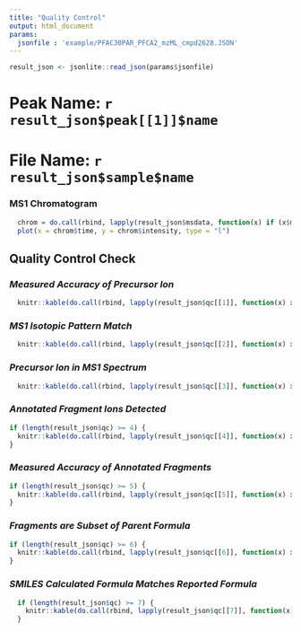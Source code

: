 ```yaml
---
title: "Quality Control"
output: html_document
params:
  jsonfile : 'example/PFAC30PAR_PFCA2_mzML_cmpd2628.JSON'
---
```


```r
result_json <- jsonlite::read_json(params$jsonfile)
```

# Peak Name: **`r result_json$peak[[1]]$name`** 
# File Name: **`r result_json$sample$name`**



### MS1 Chromatogram

```r
  chrom = do.call(rbind, lapply(result_json$msdata, function(x) if (x$ms_n == 1) {data.frame(time = x$scantime, intensity = x$base_int)}))
  plot(x = chrom$time, y = chrom$intensity, type = "l")
```

## Quality Control Check

### *Measured Accuracy of Precursor Ion*

```r
  knitr::kable(do.call(rbind, lapply(result_json$qc[[1]], function(x) x)))
```

### *MS1 Isotopic Pattern Match*

```r
  knitr::kable(do.call(rbind, lapply(result_json$qc[[2]], function(x) x)))
```

### *Precursor Ion in MS1 Spectrum*

```r
  knitr::kable(do.call(rbind, lapply(result_json$qc[[3]], function(x) x)))
```

### *Annotated Fragment Ions Detected*

```r
if (length(result_json$qc) >= 4) {
  knitr::kable(do.call(rbind, lapply(result_json$qc[[4]], function(x) x)))
}
```

### *Measured Accuracy of Annotated Fragments*

```r
if (length(result_json$qc) >= 5) {
  knitr::kable(do.call(rbind, lapply(result_json$qc[[5]], function(x) x)))
}
```

### *Fragments are Subset of Parent Formula*

```r
if (length(result_json$qc) >= 6) {
  knitr::kable(do.call(rbind, lapply(result_json$qc[[6]], function(x) x)))
}
```

### *SMILES Calculated Formula Matches Reported Formula*

```r
  if (length(result_json$qc) >= 7) {
    knitr::kable(do.call(rbind, lapply(result_json$qc[[7]], function(x) x)))
  }
```
